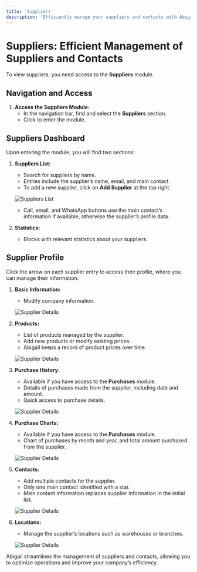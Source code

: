 ```yaml
---
title: 'Suppliers'
description: 'Efficiently manage your suppliers and contacts with Abigail.'
---
```


# Suppliers: Efficient Management of Suppliers and Contacts

To view suppliers, you need access to the **Suppliers** module.

## Navigation and Access

1. **Access the Suppliers Module:**
   - In the navigation bar, find and select the **Suppliers** section.
   - Click to enter the module.

## Suppliers Dashboard

Upon entering the module, you will find two sections:

1. **Suppliers List:**
   - Search for suppliers by name.
   - Entries include the supplier’s name, email, and main contact.
   - To add a new supplier, click on **Add Supplier** at the top right.

   <img
     className="block"
     src="/images/suppliers-list-en.png"
     alt="Suppliers List"
   />

   - Call, email, and WhatsApp buttons use the main contact’s information if available, otherwise the supplier’s profile data.

2. **Statistics:**
   - Blocks with relevant statistics about your suppliers.

## Supplier Profile

Click the arrow on each supplier entry to access their profile, where you can manage their information.

1. **Basic Information:**
   - Modify company information.

   <img
     className="block"
     src="/images/suppliers-details-en.png"
     alt="Supplier Details"
   />

2. **Products:**
   - List of products managed by the supplier.
   - Add new products or modify existing prices.
   - Abigail keeps a record of product prices over time.

   <img
     className="block"
     src="/images/suppliers-details-en.png"
     alt="Supplier Details"
   />

3. **Purchase History:**
   - Available if you have access to the **Purchases** module.
   - Details of purchases made from the supplier, including date and amount.
   - Quick access to purchase details.

   <img
     className="block"
     src="/images/suppliers-details-en.png"
     alt="Supplier Details"
   />

4. **Purchase Charts:**
   - Available if you have access to the **Purchases** module.
   - Chart of purchases by month and year, and total amount purchased from the supplier.

   <img
     className="block"
     src="/images/suppliers-details-en.png"
     alt="Supplier Details"
   />

5. **Contacts:**
   - Add multiple contacts for the supplier.
   - Only one main contact identified with a star.
   - Main contact information replaces supplier information in the initial list.

   <img
     className="block"
     src="/images/suppliers-details-en.png"
     alt="Supplier Details"
   />

6. **Locations:**
   - Manage the supplier’s locations such as warehouses or branches.

   <img
     className="block"
     src="/images/suppliers-details-en.png"
     alt="Supplier Details"
   />

Abigail streamlines the management of suppliers and contacts, allowing you to optimize operations and improve your company’s efficiency.
